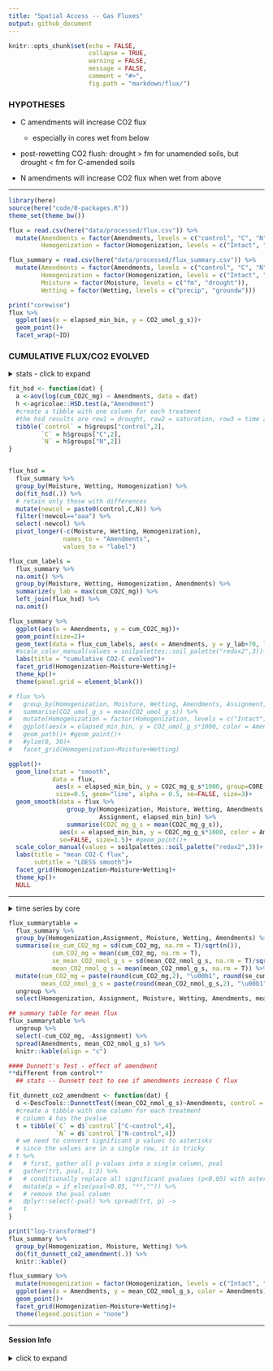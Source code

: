```yaml
---
title: "Spatial Access -- Gas Fluxes"
output: github_document
---
```


```r
knitr::opts_chunk$set(echo = FALSE,
                      collapse = TRUE,
                      warning = FALSE,
                      message = FALSE,
                      comment = "#>",
                      fig.path = "markdown/flux/")
```


### HYPOTHESES

- C amendments will increase CO2 flux  
   - especially in cores wet from below  

- post-rewetting CO2 flush: drought > fm for unamended soils, but drought < fm for C-amended soils

- N amendments will increase CO2 flux when wet from above

---


```r
library(here)
source(here("code/0-packages.R"))
theme_set(theme_bw())

flux = read.csv(here("data/processed/flux.csv")) %>% 
  mutate(Amendments = factor(Amendments, levels = c("control", "C", "N")),
         Homogenization = factor(Homogenization, levels = c("Intact", "Homogenized")))

flux_summary = read.csv(here("data/processed/flux_summary.csv")) %>% 
  mutate(Amendments = factor(Amendments, levels = c("control", "C", "N")),
         Homogenization = factor(Homogenization, levels = c("Intact", "Homogenized")),
         Moisture = factor(Moisture, levels = c("fm", "drought")),
         Wetting = factor(Wetting, levels = c("precip", "groundw")))
```


```r
print("corewise")
flux %>% 
  ggplot(aes(x = elapsed_min_bin, y = CO2_umol_g_s))+
  geom_point()+
  facet_wrap(~ID)
```
### CUMULATIVE FLUX/CO2 EVOLVED

<details>
  <summary>stats - click to expand</summary>
  
```r
aov_flux_intact = aov(log(cum_CO2C_mg) ~ Moisture*Amendments + Moisture*Wetting + Wetting*Amendments, 
                      data = flux_summary %>% filter(Homogenization=="Intact"))
summary(aov_flux_intact)

aov_flux_homo = aov(log(cum_CO2C_mg) ~ Moisture*Amendments + Moisture*Wetting + Wetting*Amendments, 
                    data = flux_summary %>% filter(Homogenization=="Homogenized"))
summary(aov_flux_homo)
```
</details>



```r
fit_hsd <- function(dat) {
  a <-aov(log(cum_CO2C_mg) ~ Amendments, data = dat)
  h <-agricolae::HSD.test(a,"Amendment")
  #create a tibble with one column for each treatment
  #the hsd results are row1 = drought, row2 = saturation, row3 = time zero saturation, row4 = field moist. hsd letters are in column 2
  tibble(`control` = h$groups["control",2], 
         `C` = h$groups["C",2],
         `N` = h$groups["N",2])
}  


flux_hsd = 
  flux_summary %>% 
  group_by(Moisture, Wetting, Homogenization) %>% 
  do(fit_hsd(.)) %>% 
  # retain only those with differences
  mutate(newcol = paste0(control,C,N)) %>% 
  filter(!newcol=="aaa") %>% 
  select(-newcol) %>% 
  pivot_longer(-c(Moisture, Wetting, Homogenization),
               names_to = "Amendments",
               values_to = "label")
```


```r
flux_cum_labels = 
  flux_summary %>% 
  na.omit() %>% 
  group_by(Moisture, Wetting, Homogenization, Amendments) %>% 
  summarize(y_lab = max(cum_CO2C_mg)) %>% 
  left_join(flux_hsd) %>% 
  na.omit()

flux_summary %>% 
  ggplot(aes(x = Amendments, y = cum_CO2C_mg))+
  geom_point(size=2)+ 
  geom_text(data = flux_cum_labels, aes(x = Amendments, y = y_lab+70, label = label))+
  #scale_color_manual(values = soilpalettes::soil_palette("redox2",3))+
  labs(title = "cumulative CO2-C evolved")+
  facet_grid(Homogenization~Moisture+Wetting)+
  theme_kp()+
  theme(panel.grid = element_blank())
```


```r
# flux %>% 
#   group_by(Homogenization, Moisture, Wetting, Amendments, Assignment, elapsed_min_bin) %>% 
#   summarise(CO2_umol_g_s = mean(CO2_umol_g_s)) %>% 
#   mutate(Homogenization = factor(Homogenization, levels = c("Intact", "Homogenized"))) %>% 
#   ggplot(aes(x = elapsed_min_bin, y = CO2_umol_g_s*1000, color = Amendments))+
#   geom_path()+ #geom_point()+
#   #ylim(0, 30)+
#   facet_grid(Homogenization~Moisture+Wetting)

ggplot()+
  geom_line(stat = "smooth",
            data = flux, 
             aes(x = elapsed_min_bin, y = CO2C_mg_g_s*1000, group=CORE, color = Amendments), 
             size=0.5, geom="line", alpha = 0.5, se=FALSE, size=3)+
  geom_smooth(data = flux %>% 
                group_by(Homogenization, Moisture, Wetting, Amendments, 
                         Assignment, elapsed_min_bin) %>%
                summarise(CO2C_mg_g_s = mean(CO2C_mg_g_s)),
              aes(x = elapsed_min_bin, y = CO2C_mg_g_s*1000, color = Amendments),
              se=FALSE, size=1.5)+ #geom_point()+
  scale_color_manual(values = soilpalettes::soil_palette("redox2",3))+
  labs(title = "mean CO2-C flux",
       subtitle = "LOESS smooth")+
  facet_grid(Homogenization~Moisture+Wetting)+
  theme_kp()+
  NULL
```

---


<details>
  <summary>time series by core</summary>

```r
flux %>% 
  filter(Homogenization=="Intact") %>% 
  arrange(CORE, elapsed_min_bin) %>% 
  ggplot(aes(x = elapsed_min_bin, y = CO2_umol_g_s*1000, color = as.character(CORE)))+
  geom_path()+ geom_point()+
  ylim(0, 30)+
  labs(title = "intact cores")+
  theme(legend.position = "none")+
  facet_wrap(~Assignment, ncol = 3)
  
flux %>% 
  filter(Homogenization=="Homogenized") %>% 
  arrange(CORE, elapsed_min_bin) %>% 
  ggplot(aes(x = elapsed_min_bin, y = CO2_umol_g_s*1000, color = as.character(CORE)))+
  geom_path()+ geom_point()+
  ylim(0, 30)+
  labs(title = "homogenized cores")+
  theme(legend.position = "none")+
  facet_wrap(~Assignment, ncol = 3)
```





---



</details>

```r
flux_summarytable =
  flux_summary %>% 
  group_by(Homogenization,Assignment, Moisture, Wetting, Amendments) %>% 
  summarise(se_cum_CO2_mg = sd(cum_CO2_mg, na.rm = T)/sqrt(n()),
            cum_CO2_mg = mean(cum_CO2_mg, na.rm = T),
            se_mean_CO2_nmol_g_s = sd(mean_CO2_nmol_g_s, na.rm = T)/sqrt(n()),
            mean_CO2_nmol_g_s = mean(mean_CO2_nmol_g_s, na.rm = T)) %>% 
  mutate(cum_CO2_mg = paste(round(cum_CO2_mg,2), "\u00b1", round(se_cum_CO2_mg,2)),
         mean_CO2_nmol_g_s = paste(round(mean_CO2_nmol_g_s,2), "\u00b1", round(se_mean_CO2_nmol_g_s,2))) %>% 
  ungroup %>% 
  select(Homogenization, Assignment, Moisture, Wetting, Amendments, mean_CO2_nmol_g_s, cum_CO2_mg) 
```


```r
## summary table for mean flux
flux_summarytable %>% 
  ungroup %>% 
  select(-cum_CO2_mg, -Assignment) %>% 
  spread(Amendments, mean_CO2_nmol_g_s) %>% 
  knitr::kable(align = "c")
```




```r
#### Dunnett's Test - effect of amendment  
**different from control** 
  ## stats -- Dunnett test to see if amendments increase C flux

fit_dunnett_co2_amendment <- function(dat) {
  d <-DescTools::DunnettTest((mean_CO2_nmol_g_s)~Amendments, control = "control", data = dat)
  #create a tibble with one column for each treatment
  # column 4 has the pvalue
  t = tibble(`C` = d$`control`["C-control",4], 
             `N` = d$`control`["N-control",4])
  # we need to convert significant p values to asterisks
  # since the values are in a single row, it is tricky
# t %>% 
#   # first, gather all p-values into a single column, pval
#   gather(trt, pval, 1:2) %>% 
#   # conditionally replace all significant pvalues (p<0.05) with asterisks and the rest remain blank
#   mutate(p = if_else(pval<0.05, "*","")) %>% 
#   # remove the pval column
#   dplyr::select(-pval) %>% spread(trt, p) ->
#   t
}

print("log-transformed")
flux_summary %>% 
  group_by(Homogenization, Moisture, Wetting) %>% 
  do(fit_dunnett_co2_amendment(.)) %>% 
  knitr::kable()
```


```r
flux_summary %>% 
  mutate(Homogenization = factor(Homogenization, levels = c("Intact", "Homogenized"))) %>% 
  ggplot(aes(x = Amendments, y = mean_CO2_nmol_g_s, color = Amendments))+
  geom_point()+
  facet_grid(Homogenization~Moisture+Wetting)+
  theme(legend.position = "none")
```


---
#### Session Info

<details>
  <summary>click to expand</summary>
  
Date run: `r Sys.Date()`

```r
sessionInfo()
```

</details>


